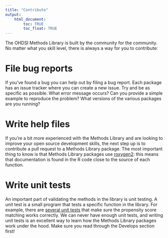 ```yaml
---
title: "Contribute"
output: 
    html_document:
        toc: TRUE
        toc_float: TRUE
---
```


The OHDSI Methods Library is built by the community for the community. No matter what you skill level, there is always a way for you to contribute:

# File bug reports

If you've found a bug you can help out by filing a bug report. Each package has an issue tracker where you can create a new issue. Try and be as specific as possible. What error message occurs? Can you provide a simple example to reproduce the problem? What versions of the various packages are you running?

# Write help files

If you're a bit more experienced with the Methods Library and are looking to improve your open source development skills, the next step up is to contribute a pull request to a Methods Library package. The most important thing to know is that Methods Library packages use [roxygen2](https://github.com/klutometis/roxygen): this means that documentation is found in the R code close to the source of each function. 

# Write unit tests

An important part of validating the methods in the library is unit testing. A unit test is a small program that tests a specific function in the library. For example, there are [several unit tests](https://github.com/OHDSI/CohortMethod/blob/master/tests/testthat/test-psFunctions.R#L5) that make sure the propensity score matching works correctly. We can never have enough unit tests, and writing unit tests is an excellent way to learn how the Methods Library packages work under the hood. Make sure you read through the Develops section first!

